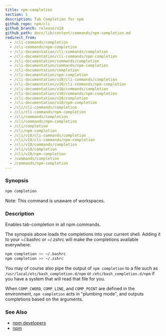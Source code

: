 ```yaml
---
title: npm-completion
section: 1
description: Tab Completion for npm
github_repo: npm/cli
github_branch: release/v10
github_path: docs/lib/content/commands/npm-completion.md
redirect_from:
  - /cli-commands/completion
  - /cli-commands/npm-completion
  - /cli-documentation/cli-commands/completion
  - /cli-documentation/cli-commands/npm-completion
  - /cli-documentation/commands/completion
  - /cli-documentation/commands/npm-completion
  - /cli-documentation/completion
  - /cli-documentation/npm-completion
  - /cli-documentation/v10/cli-commands/completion
  - /cli-documentation/v10/cli-commands/npm-completion
  - /cli-documentation/v10/commands/completion
  - /cli-documentation/v10/commands/npm-completion
  - /cli-documentation/v10/completion
  - /cli-documentation/v10/npm-completion
  - /cli/cli-commands/completion
  - /cli/cli-commands/npm-completion
  - /cli/commands/completion
  - /cli/commands/npm-completion
  - /cli/completion
  - /cli/npm-completion
  - /cli/v10/cli-commands/completion
  - /cli/v10/cli-commands/npm-completion
  - /cli/v10/commands/completion
  - /cli/v10/completion
  - /cli/v10/npm-completion
  - /commands/completion
  - /commands/npm-completion
---
```


### Synopsis

```bash
npm completion
```

Note: This command is unaware of workspaces.

### Description

Enables tab-completion in all npm commands.

The synopsis above loads the completions into your current shell. Adding it to your ~/.bashrc or ~/.zshrc will make the completions available everywhere:

```bash
npm completion >> ~/.bashrc
npm completion >> ~/.zshrc
```

You may of course also pipe the output of `npm completion` to a file such as `/usr/local/etc/bash_completion.d/npm` or `/etc/bash_completion.d/npm` if you have a system that will read that file for you.

When `COMP_CWORD`, `COMP_LINE`, and `COMP_POINT` are defined in the environment, `npm completion` acts in "plumbing mode", and outputs completions based on the arguments.

### See Also

- [npm developers](/cli/v10/using-npm/developers)
- [npm](/cli/v10/commands/npm)
